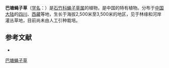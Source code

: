 {{Speciesbox
| name = 巴塘蝇子草
| status = 
| status_system = 
| image =
| genus = Silene
| species = batangensis
| authority = Limpr.
}}

'''巴塘蝇子草'''（[[学名|学名]]：{{lang|la|''Silene batangensis''}}）是[[石竹科|石竹科]][[蝇子草属|蝇子草属]]的植物，是中国的特有植物。分布于[[中国大陆|中国大陆]]的[[四川|四川]]、[[西藏|西藏]]等地，生长于海拔2,500米至3,500米的地区，见于林缘和河岸灌丛草地，目前尚未由人工引种栽培。

== 参考文献 ==
<div class="references-small">
* {{cite web| url =http://www.bioinfo.cn/db05/KmzwSpecies.php?action=view&id=2615| title =巴塘蝇子草| work =《中国高等植物数据库全库》| publisher =中国科学院微生物研究所| author =昆明植物研究所| accessdate =2009-02-23| deadurl =yes| archiveurl =https://web.archive.org/web/20160305002901/http://www.bioinfo.cn/db05/KmzwSpecies.php?action=view&id=2615| archivedate =2016-03-05}}
</div>
{{Taxonbar|from=Q11058793}}

[[Category:蝇子草属|巴塘蝇子草]]


{{植物小作品}}